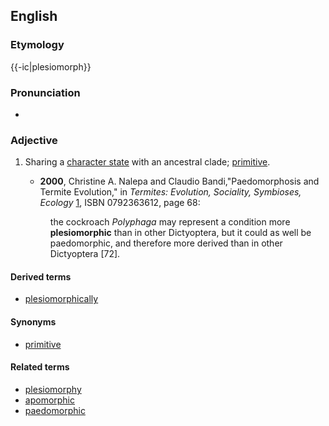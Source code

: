 ==English==
===Etymology===

{{-ic|plesiomorph}}
===Pronunciation===
*{{IPA|plizioʊˈmoʊɹfɪk}} {{qualifier|US}}

===Adjective===
{{en-adj}}

# {{cladistics}} Sharing a [[character state]] with an ancestral clade; [[primitive]].
#*'''2000''', Christine A. Nalepa and Claudio Bandi,"Paedomorphosis and Termite Evolution," in ''Termites: Evolution, Sociality, Symbioses, Ecology'' [http://books.google.com/books?id=Q_-KUDz2-sYC], ISBN 0792363612, page 68:
#:the cockroach ''Polyphaga'' may represent a condition more '''plesiomorphic''' than in other Dictyoptera, but it could as well be paedomorphic, and therefore more derived than in other Dictyoptera [72].

====Derived terms====
*[[plesiomorphically]]

====Synonyms====
*[[primitive]]

====Related terms====
*[[plesiomorphy]]
*[[apomorphic]]
*[[paedomorphic]]